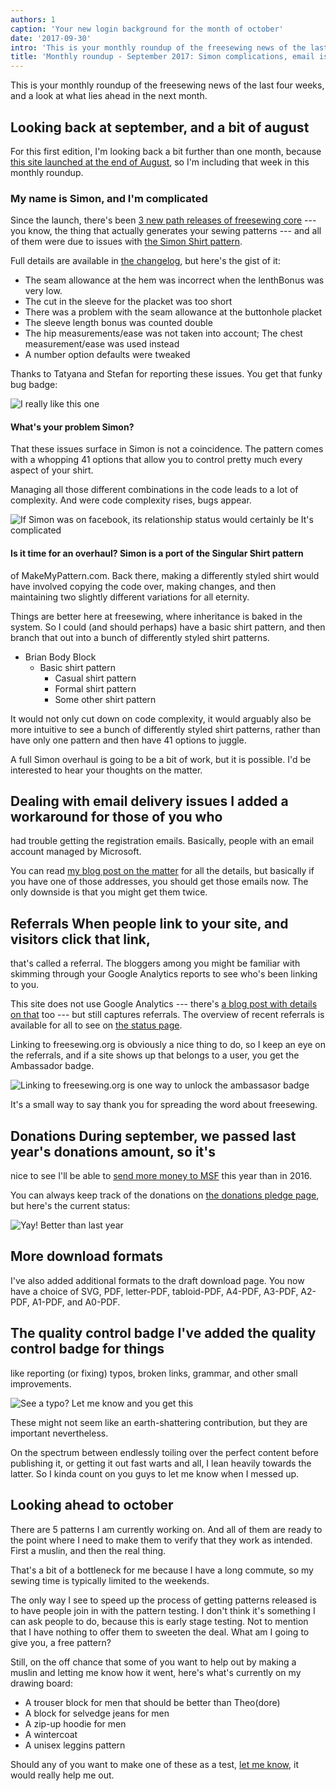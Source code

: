 ```yaml
---
authors: 1
caption: 'Your new login background for the month of october'
date: '2017-09-30'
intro: 'This is your monthly roundup of the freesewing news of the last four weeks, and a look at what lies ahead in the next month.'
title: 'Monthly roundup - September 2017: Simon complications, email issues, and donations are up this year.'
---
```


This is your monthly roundup of the freesewing news of the last four weeks, and
a look at what lies ahead in the next month.

<!-- truncate -->

## Looking back at september, and a bit of august

For this first edition, I'm looking back a bit further than one month, because
[this site launched at the end of August](/blog/open-for-business/), so I'm
including that week in this monthly roundup.

### My name is Simon, and I'm complicated

Since the launch, there's been [3 new path releases of freesewing
core](https://github.com/freesewing/core/releases) --- you know, the thing that
actually generates your sewing patterns --- and all of them were due to issues
with [the Simon Shirt pattern](/designs/simon).

Full details are available in [the
changelog](https://github.com/freesewing/core/blob/develop/CHANGELOG.md), but
here's the gist of it:

- The seam allowance at the hem was incorrect when the lenthBonus was very
  low.
- The cut in the sleeve for the placket was too short
- There was a problem with the seam allowance at the buttonhole placket
- The sleeve length bonus was counted double
- The hip measurements/ease was not taken into account; The chest
  measurement/ease was used instead
- A number option defaults were tweaked

Thanks to Tatyana and Stefan for reporting
these issues. You get that funky bug badge:

![I really like this
one](https://posts.freesewing.org/uploads/badge_found_bug_d7d0c9055a.svg)

#### What's your problem Simon?

That these issues surface in Simon is not a coincidence. The pattern comes with
a whopping 41 options that allow you to control pretty much every aspect of
your shirt.

Managing all those different combinations in the code leads to a lot of
complexity. And were code complexity rises, bugs appear.

![If Simon was on facebook, its relationship status would certainly be *It's
complicated*](https://posts.freesewing.org/uploads/complicated_d8c872358d.gif)

#### Is it time for an overhaul? Simon is a port of the Singular Shirt pattern

of MakeMyPattern.com. Back there, making a differently styled shirt would have
involved copying the code over, making changes, and then maintaining two
slightly different variations for all eternity.

Things are better here at freesewing, where inheritance is baked in the system.
So I could (and should perhaps) have a basic shirt pattern, and then branch
that out into a bunch of differently styled shirt patterns.

- Brian Body Block
  - Basic shirt pattern
    - Casual shirt pattern
    - Formal shirt pattern
    - Some other shirt pattern

It would not only cut down on code complexity, it would arguably also be more
intuitive to see a bunch of differently styled shirt patterns, rather than have
only one pattern and then have 41 options to juggle.

A full Simon overhaul is going to be a bit of work, but it is possible. I'd be
interested to hear your thoughts on the matter.

## Dealing with email delivery issues I added a workaround for those of you who

had trouble getting the registration emails. Basically, people with an email
account managed by Microsoft.

You can read [my blog post on the matter](/blog/email-spam-problems/) for all
the details, but basically if you have one of those addresses, you should get
those emails now. The only downside is that you might get them twice.

## Referrals When people link to your site, and visitors click that link,

that's called a referral. The bloggers among you might be familiar with
skimming through your Google Analytics reports to see who's been linking to
you.

This site does not use Google Analytics --- there's [a blog post with details
on that](/blog/privacy-choices/) too --- but still captures referrals. The
overview of recent referrals is available for all to see on [the status
page](/status).

Linking to freesewing.org is obviously a nice thing to do, so I keep an eye on
the referrals, and if a site shows up that belongs to a user, you get the
Ambassador badge.

![Linking to freesewing.org is one way to unlock the ambassasor
badge](https://posts.freesewing.org/uploads/badge_ambassador_3dd1e722cc.svg)

It's a small way to say thank you for spreading the word about freesewing.

## Donations During september, we passed last year's donations amount, so it's

nice to see I'll be able to [send more money to
MSF](/about/pledge#donations-history) this year than in 2016.

You can always keep track of the donations on [the donations pledge
page](/about/pledge#donations-history), but here's the current status:

![Yay! Better than last
year](https://posts.freesewing.org/uploads/donations_68e214d133.svg)

## More download formats

I've also added additional formats to the draft download page. You now have a
choice of SVG, PDF, letter-PDF, tabloid-PDF, A4-PDF, A3-PDF, A2-PDF, A1-PDF,
and A0-PDF.

## The quality control badge I've added the quality control badge for things

like reporting (or fixing) typos, broken links, grammar, and other small
improvements.

![See a typo? Let me know and you get
this](https://posts.freesewing.org/uploads/badge_quality_control_6acb8c10c2.svg)

These might not seem like an earth-shattering contribution, but they are
important nevertheless.

On the spectrum between endlessly toiling over the perfect content before
publishing it, or getting it out fast warts and all, I lean heavily towards the
latter. So I kinda count on you guys to let me know when I messed up.

## Looking ahead to october

There are 5 patterns I am currently working on. And all of them are ready to
the point where I need to make them to verify that they work as intended. First
a muslin, and then the real thing.

That's a bit of a bottleneck for me because I have a long commute, so my sewing
time is typically limited to the weekends.

The only way I see to speed up the process of getting patterns released is to
have people join in with the pattern testing. I don't think it's something I
can ask people to do, because this is early stage testing. Not to mention that
I have nothing to offer them to sweeten the deal. What am I going to give you,
a free pattern?

Still, on the off chance that some of you want to help out by making a muslin
and letting me know how it went, here's what's currently on my drawing board:

- A trouser block for men that should be better than Theo(dore)
- A block for selvedge jeans for men
- A zip-up hoodie for men
- A wintercoat
- A unisex leggins pattern

Should any of you want to make one of these as a test, [let me know](/contact),
it would really help me out.
